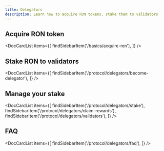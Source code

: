 ```yaml
---
title: Delegators
description: Learn how to acquire RON tokens, stake them to validators, and manage your stake.
---
```



## Acquire RON token

<DocCardList items={[
    findSidebarItem('/basics/acquire-ron'),
    ]} />

## Stake RON to validators

<DocCardList items={[
    findSidebarItem('/protocol/delegators/become-delegator'),
    ]} />

## Manage your stake

<DocCardList items={[
    findSidebarItem('/protocol/delegators/stake'),
    findSidebarItem('/protocol/delegators/claim-rewards'),
    findSidebarItem('/protocol/delegators/validators'),
    ]} />

## FAQ

<DocCardList items={[
    findSidebarItem('/protocol/delegators/faq'),
    ]} />

